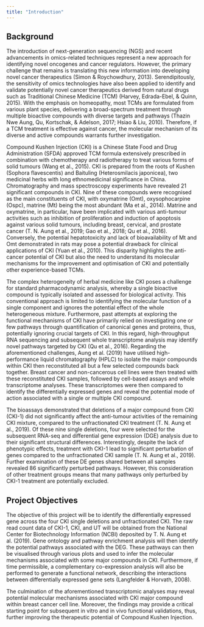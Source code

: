 ---
title: "Introduction"
---

## Background

The introduction of next-generation sequencing (NGS) and recent advancements in omics-related techniques represent a new approach for identifying novel oncogenes and cancer regulators. However, the primary challenge that remains is translating this new information into developing novel cancer therapeutics (Simon & Roychowdhury, 2013). Serendipitously, the sensitivity of omics technologies have also been applied to identify and validate potentially novel cancer therapeutics derived from natural drugs such as Traditional Chinese Medicine (TCM) (Harvey, Edrada-Ebel, & Quinn, 2015). With the emphasis on homeopathy, most TCMs are formulated from various plant species, delivering a broad-spectrum treatment through multiple bioactive compounds with diverse targets and pathways (Thazin Nwe Aung, Qu, Kortschak, & Adelson, 2017; Hsiao & Liu, 2010). Therefore, if a TCM treatment is effective against cancer, the molecular mechanism of its diverse and active compounds warrants further investigation. 

Compound Kushen Injection (CKI) is a Chinese State Food and Drug Administration (SFDA) approved TCM formula extensively prescribed in combination with chemotherapy and radiotherapy to treat various forms of solid tumours (Wang et al., 2015). CKI is prepared from the roots of Kushen (Sophora flavescentis) and Baituling (Heterosmilacis japonicea), two medicinal herbs with long ethnomedicinal significance in China. Chromatography and mass spectroscopy experiments have revealed 21 significant compounds in CKI. Nine of these compounds were recognised as the main constituents of CKI, with oxymatrine (Omt), oxysophocarpine (Ospc),  matrine (Mt) being the most abundant (Ma et al., 2014). Matrine and oxymatrine, in particular, have been implicated with various anti-tumour activities such as inhibition of proliferation and induction of apoptosis against various solid tumours, including breast, cervical, and prostate cancer (T. N. Aung et al., 2019; Gao et al., 2018; Qu et al., 2016). Conversely, the potential hepatotoxicity and lack of bioavailability of Mt and Omt demonstrated in rats may pose a potential drawback for clinical applications of CKI (Yuan et al., 2010). This disparity highlights the anti-cancer potential of CKI but also the need to understand its molecular mechanisms for the improvement and optimisation of CKI and potentially other experience-based TCMs. 

The complex heterogeneity of herbal medicine like CKI poses a challenge for standard pharmacodynamic analysis, whereby a single bioactive compound is typically isolated and assessed for biological activity. This conventional approach is limited to identifying the molecular function of a single component and ignores the potential effect of the whole heterogeneous mixture. Furthermore, past attempts at exploring the functional mechanisms of CKI have primarily relied on investigating one or few pathways through quantification of canonical genes and proteins, thus, potentially ignoring crucial targets of CKI.  In this regard, high-throughput RNA sequencing and subsequent whole transcriptome analysis may identify novel pathways targeted by CKI (Qu et al., 2016).
Regarding the aforementioned challenges, Aung et al. (2019) have utilised high-performance liquid chromatography (HPLC) to isolate the major compounds within CKI then reconstituted all but a few selected compounds back together. Breast cancer and non-cancerous cell lines were then treated with these reconstituted CKI samples, followed by cell-based assays and whole transcriptome analyses. These transcriptomes were then compared to identify the differentially expressed genes and reveal the potential mode of action associated with a single or multiple CKI compound. 

The bioassays demonstrated that deletions of a major compound from CKI (CKI-1) did not significantly affect the anti-tumour activities of the remaining CKI mixture, compared to the unfractionated CKI treatment (T. N. Aung et al., 2019). Of these nine single deletions, four were selected for the subsequent RNA-seq and differential gene expression (DGE) analysis due to their significant structural differences. Interestingly, despite the lack of phenotypic effects, treatment with CKI-1 lead to significant perturbation of genes compared to the unfractionated CKI sample (T. N. Aung et al., 2019). Further examination of these DE genes shared between all samples revealed 86 significantly perturbed pathways. However, this consideration of other treatment groups means that many pathways only perturbed by CKI-1 treatment are potentially excluded.


## Project Objectives

The objective of this project will be to identify the differentially expressed gene across the four CKI single deletions and unfractionated CKI. The raw read count data of CKI-1, CKI, and UT will be obtained from the National Center for Biotechnology Information (NCBI) deposited by T. N. Aung et al. (2019). Gene ontology and pathway enrichment analysis will then identify the potential pathways associated with the DEG. These pathways can then be visualised through various plots and used to infer the molecular mechanisms associated with some major compounds in CKI. Furthermore, if time permissible, a complementary co-expression analysis will also be performed to generate a functional network, describing the interactions between differentially expressed gene sets (Langfelder & Horvath, 2008).

The culmination of the aforementioned transcriptomic analyses may reveal potential molecular mechanisms associated with CKI major compound within breast cancer cell line. Moreover, the findings may provide a critical starting point for subsequent in vitro and in vivo functional validations, thus, further improving the therapeutic potential of Compound Kushen Injection.

